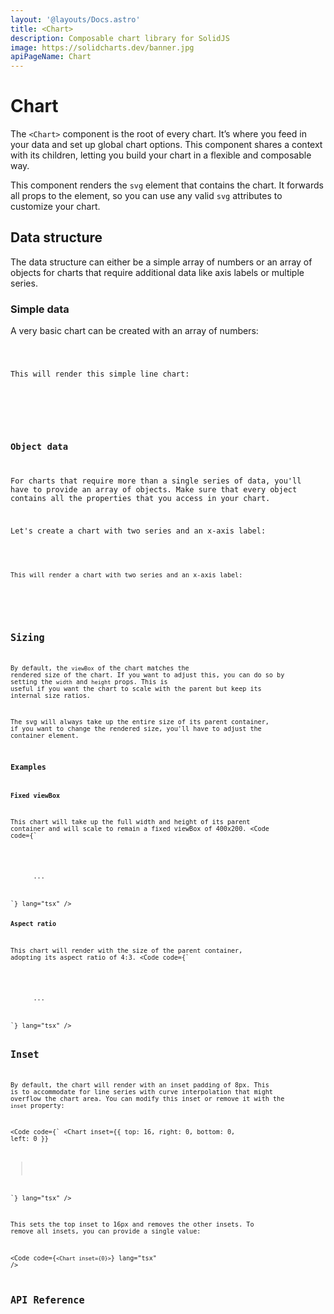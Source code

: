 ```yaml
---
layout: '@layouts/Docs.astro'
title: <Chart>
description: Composable chart library for SolidJS
image: https://solidcharts.dev/banner.jpg
apiPageName: Chart
---
```


# Chart

The `<Chart>` component is the root of every chart. It’s where you feed in your data and set up global chart options. This component shares a context with its children, letting you build your chart in a flexible and composable way.

This component renders the `svg` element that contains the chart. It forwards all props to the element, so you can use any valid `svg` attributes to customize your chart.

## Data structure

The data structure can either be a simple array of numbers or an array of objects for charts that require additional data like axis labels or multiple series.

### Simple data

A very basic chart can be created with an array of numbers:

<Code code={SimpleExampleTsx} lang="tsx" />

This will render this simple line chart:

<div class="mb-4 bg-sc-bg p-5 rounded-md border-2 border-sc-200 flex justify-center">
  <SimpleExample client:load />
</div>

### Object data

For charts that require more than a single series of data, you'll have to provide an array of objects. Make sure that every object contains all the properties that you access in your chart.

Let's create a chart with two series and an x-axis label:

<Code code={ObjectDataExampleTsx} lang="tsx" />

This will render a chart with two series and an x-axis label:

<div class="mb-4 bg-sc-bg p-5 rounded-md border-2 border-sc-200 flex justify-center">
  <ObjectDataExample client:load />
</div>

## Sizing

By default, the `viewBox` of the chart matches the rendered size of the chart. If you want to adjust this, you can do so by setting the `width` and `height` props. This is useful if you want the chart to scale with the parent but keep its internal size ratios.

The svg will always take up the entire size of its parent container, if you want to change the rendered size, you'll have to adjust the container element.

### Examples

**Fixed viewBox**

This chart will take up the full width and height of its parent container and will scale to remain a fixed viewBox of 400x200.
<Code code={`
  <div>
    <Chart width={400} height={200}>
      ...
    </Chart>
  </div>
`} lang="tsx" />

**Aspect ratio**

This chart will render with the size of the parent container, adopting its aspect ratio of 4:3.
<Code code={`
  <div
    style={{
      height: "400px",
      "aspect-ratio": "4 / 3"
    }}
  >
    <Chart>
      ...
    </Chart>
  </div>
`} lang="tsx" />

## Inset

By default, the chart will render with an inset padding of 8px. This is to accommodate for line series with curve interpolation that might overflow the chart area. You can modify this inset or remove it with the `inset` property:

<Code code={`
  <Chart
    inset={{
      top: 16,
      right: 0,
      bottom: 0,
      left: 0
    }}
  >
`} lang="tsx" />

This sets the top inset to 16px and removes the other insets. To remove all insets, you can provide a single value:

<Code code={`
  <Chart inset={0}>
`} lang="tsx" />

## API Reference

<ApiReference parts={ApiPages[frontmatter.apiPageName]} />
